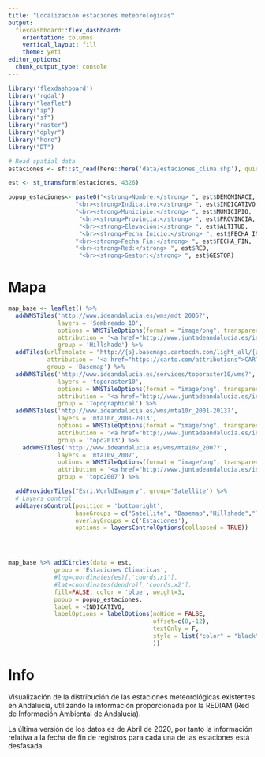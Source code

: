 ```yaml
---
title: "Localización estaciones meteorológicas"
output: 
  flexdashboard::flex_dashboard:
    orientation: columns
    vertical_layout: fill
    theme: yeti
editor_options: 
  chunk_output_type: console
---
```


```r
library('flexdashboard')
library('rgdal')
library("leaflet") 
library("sp")
library("sf")
library("raster")
library("dplyr")
library("here")
library("DT")
```


```r
# Read spatial data 
estaciones <- sf::st_read(here::here('data/estaciones_clima.shp'), quiet = TRUE) 

est <- st_transform(estaciones, 4326)
```


```r
popup_estaciones<- paste0("<strong>Nombre:</strong> ", est$DENOMINACI,
                   "<br><strong>Indicativo:</strong> ", est$INDICATIVO,
                   "<br><strong>Municipio:</strong> ", est$MUNICIPIO,
                    "<br><strong>Provincia:</strong> ", est$PROVINCIA,
                    "<br><strong>Elevación:</strong> ", est$ALTITUD,
                    "<br><strong>Fecha Inicio:</strong> ", est$FECHA_INIC,
                   "<br><strong>Fecha Fin:</strong> ", est$FECHA_FIN,
                   "<br><strong>Red:</strong> ", est$RED,
                    "<br><strong>Gestor:</strong> ", est$GESTOR)
```

Mapa
=============================================================================

```r
map_base <- leaflet() %>%
  addWMSTiles('http://www.ideandalucia.es/wms/mdt_2005?',
              layers = 'Sombreado_10',
              options = WMSTileOptions(format = "image/png", transparent = TRUE),
              attribution = '<a href="http://www.juntadeandalucia.es/institutodeestadisticaycartografia" target="_blank">Instituto de Estadística y Cartografía de Andalucía</a>', 
              group = 'Hillshade') %>% 
  addTiles(urlTemplate = "http://{s}.basemaps.cartocdn.com/light_all/{z}/{x}/{y}.png",
           attribution = '<a href="https://carto.com/attributions">CARTO</a>',
           group = 'Basemap') %>%
  addWMSTiles('http://www.ideandalucia.es/services/toporaster10/wms?',
              layers = 'toporaster10',
              options = WMSTileOptions(format = "image/png", transparent = FALSE),
              attribution = '<a href="http://www.juntadeandalucia.es/institutodeestadisticaycartografia" target="_blank">Instituto de Estadística y Cartografía de Andalucía</a>',
              group = 'Topographical') %>%
  addWMSTiles('http://www.ideandalucia.es/wms/mta10r_2001-2013?',
              layers = 'mta10r_2001-2013',
              options = WMSTileOptions(format = "image/png", transparent = FALSE),
              attribution = '<a href="http://www.juntadeandalucia.es/institutodeestadisticaycartografia" target="_blank">Instituto de Estadística y Cartografía de Andalucía</a>',
              group = 'topo2013') %>% 
    addWMSTiles('http://www.ideandalucia.es/wms/mta10v_2007?',
              layers = 'mta10v_2007',
              options = WMSTileOptions(format = "image/png", transparent = FALSE),
              attribution = '<a href="http://www.juntadeandalucia.es/institutodeestadisticaycartografia" target="_blank">Instituto de Estadística y Cartografía de Andalucía</a>',
              group = 'topo2007') %>% 

  addProviderTiles("Esri.WorldImagery", group='Satellite') %>%
  # Layers control
  addLayersControl(position = 'bottomright',
                   baseGroups = c("Satellite", "Basemap","Hillshade","Topographical",  "topo2013", "topo2007"),
                   overlayGroups = c('Estaciones'),
                   options = layersControlOptions(collapsed = TRUE)) 





```

```r
map_base %>% addCircles(data = est, 
             group = 'Estaciones Climaticas',
             #lng=coordinates(es)[,'coords.x1'], 
             #lat=coordinates(dendro)[,'coords.x2'],
             fill=FALSE, color = 'blue', weight=3, 
             popup = popup_estaciones,
             label = ~INDICATIVO,
             labelOptions = labelOptions(noHide = FALSE,
                                         offset=c(0,-12), 
                                         textOnly = F,
                                         style = list("color" = "black")
                                         ))

```



Info
=============================================================================

Visualización de la distribución de las estaciones meteorológicas existentes en Andalucía, utilizando la información proporcionada por la REDIAM (Red de Información Ambiental de Andalucía). 

La última versión de los datos es de Abril de 2020, por tanto la información relativa a la fecha de fin de registros para cada una de las estaciones está desfasada.  






